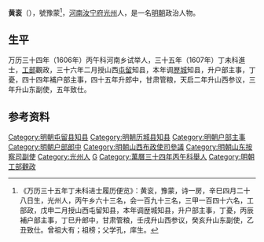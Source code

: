 '''黄衮'''（{{bd|？||？||}}），號豫蒙<ref>《万历三十五年丁未科进士履历便览》：黄衮，豫蒙，诗一房，辛巳四月二十八日生，光州人，丙午乡六十三名，会一百九十三名，三甲一百四十六名，工部政，戊申二月授山西屯留知县，本年调歴城知县，升户部主事，丁憂，丙辰補户部主事，丁巳升郎中，甘肃管粮，壬戌升山西参议，癸亥升山东副使，乙丑致仕。曾祖大有；祖榜；父学孔，庠生。</ref>，[[河南|河南]][[汝宁府|汝宁府]][[光州|光州]]人，是一名[[明朝|明朝]]政治人物。
 
== 生平 ==
万历三十四年（1606年）丙午科河南乡试举人，三十五年（1607年）丁未科進士，[[工部|工部]]觀政，三十六年二月授山西[[屯留|屯留]]知县，本年调[[歴城|歴城]]知县，升户部主事，丁憂，四十四年補户部主事，四十五年升郎中，甘肃管粮，天启二年升山西参议，三年升山东副使，五年致仕。

==参考资料==
{{reflist}}
 
{{明朝人物小作品}}
{{萬曆三十五年丁未科殿試金榜}}
[[Category:明朝屯留县知县|Category:明朝屯留县知县]]
[[Category:明朝历城县知县|Category:明朝历城县知县]]
[[Category:明朝户部主事|Category:明朝户部主事]]
[[Category:明朝户部郎中|Category:明朝户部郎中]]
[[Category:明朝山西布政使司參議|Category:明朝山西布政使司參議]]
[[Category:明朝山东按察司副使|Category:明朝山东按察司副使]]
[[Category:光州人|Category:光州人]]
[[Category:黄姓|G]]
[[Category:萬曆三十四年丙午科舉人|Category:萬曆三十四年丙午科舉人]]
[[Category:明朝工部觀政|Category:明朝工部觀政]]